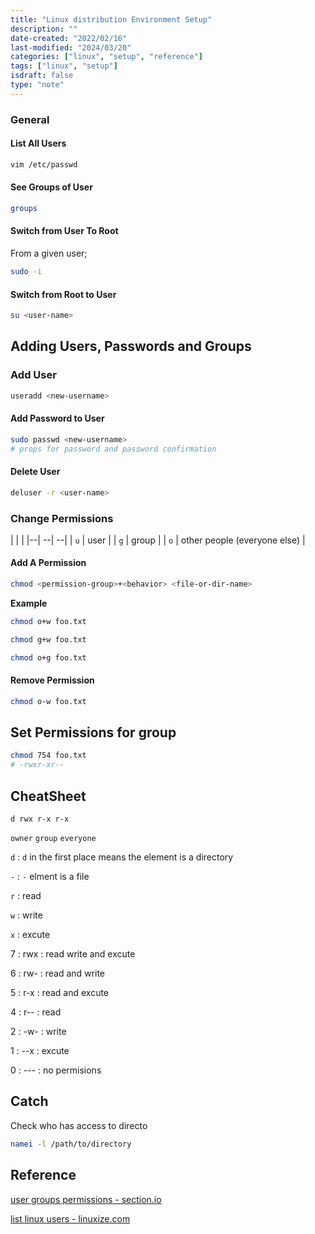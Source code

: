 ```yaml
---
title: "Linux distribution Environment Setup"
description: ""
date-created: "2022/02/16"
last-modified: "2024/03/20"
categories: ["linux", "setup", "reference"]
tags: ["linux", "setup"]
isdraft: false
type: "note"
---
```



### General  

#### List All Users

```sh 
vim /etc/passwd
```

#### See Groups of User

```sh 
groups
```

#### Switch from User To Root 

From a given user;

```sh 
sudo -i 
```

#### Switch from Root to User


```sh
su <user-name>
```





## Adding Users, Passwords and Groups 

### Add User

```sh
useradd <new-username>
```

#### Add Password to User 

```sh 
sudo passwd <new-username>
# props for password and password confirmation
```

#### Delete User 

```sh
deluser -r <user-name>
```

### Change Permissions 

| | | 
|--| --| --| 
| `u` | user | 
| `g` | group | 
| `o` | other people (everyone else) | 

#### Add A Permission 

```sh
chmod <permission-group>+<behavior> <file-or-dir-name>
```

**Example**

```sh 
chmod o+w foo.txt
```

```sh
chmod g+w foo.txt

```

```sh 
chmod o+g foo.txt
```

#### Remove Permission 

```sh 
chmod o-w foo.txt
```


## Set Permissions for group 

```sh 
chmod 754 foo.txt 
# -rwxr-xr--
```


## CheatSheet 


`d rwx r-x r-x`

`owner` `group` `everyone` 

`d`
: `d` in the first place means the element is a directory 

`-`
: `-` elment is a file

`r`
: read

`w`
: write 

`x`
: excute



7
: rwx
: read write and excute

6
: rw-
: read and write

5
: r-x
: read and excute

4
: r--
: read

2
: -w-
: write

1
: --x 
: excute

0
: ---
: no permisions

## Catch 

Check who has access to directo 

```sh 
namei -l /path/to/directory
```

## Reference 

[user groups permissions - section.io](https://www.section.io/engineering-education/user-groups-and-permissions-linux/)

[list linux users - linuxize.com](https://linuxize.com/post/how-to-list-users-in-linux/)

